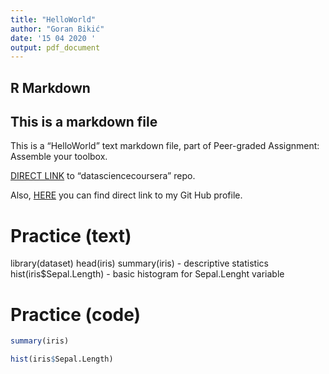 ```yaml
---
title: "HelloWorld"
author: "Goran Bikić"
date: '15 04 2020 '
output: pdf_document
---
```


## R Markdown

## This is a markdown file

This is a "HelloWorld" text markdown file, part of Peer-graded Assignment: Assemble your toolbox.

[DIRECT LINK](https://github.com/goran-bikic/datasciencecoursera.git) to "datasciencecoursera" repo.

Also, [HERE](https://github.com/goran-bikic) you can find direct link to my Git Hub profile.

# Practice (text)

library(dataset)
head(iris) 
summary(iris) - descriptive statistics
hist(iris$Sepal.Length) - basic histogram for Sepal.Lenght variable

# Practice (code)

```r
summary(iris)

```

```r
hist(iris$Sepal.Length)
```


